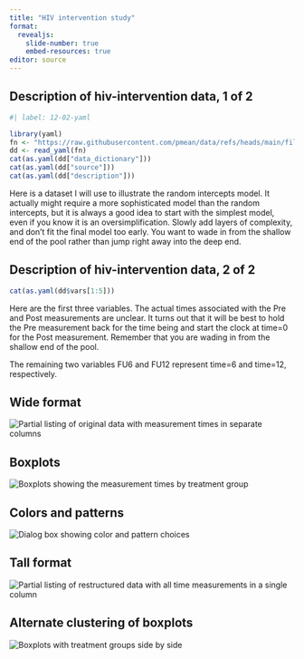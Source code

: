 ```yaml
---
title: "HIV intervention study"
format: 
  revealjs:
    slide-number: true
    embed-resources: true
editor: source
---
```


## Description of hiv-intervention data, 1 of 2

```r
#| label: 12-02-yaml

library(yaml)
fn <- "https://raw.githubusercontent.com/pmean/data/refs/heads/main/files/hiv-intervention.yaml"
dd <- read_yaml(fn)
cat(as.yaml(dd["data_dictionary"]))
cat(as.yaml(dd["source"]))
cat(as.yaml(dd["description"]))
```

::: notes
Here is a dataset I will use to illustrate the random intercepts model. It actually might require a more sophisticated model than the random intercepts, but it is always a good idea to start with the simplest model, even if you know it is an oversimplification. Slowly add layers of complexity, and don't fit the final model too early. You want to wade in from the shallow end of the pool rather than jump right away into the deep end.
:::

## Description of hiv-intervention data, 2 of 2

```r
cat(as.yaml(dd$vars[1:5]))
```

::: notes
Here are the first three variables. The actual times associated with the Pre and Post measurements are unclear. It turns out that it will be best to hold the Pre measurement back for the time being and start the clock at time=0 for the Post measurement. Remember that you are wading in from the shallow end of the pool.

The remaining two variables FU6 and FU12 represent time=6 and time=12, respectively.
:::

## Wide format

![](../images/hiv-intervention-restructure-01.png "Partial listing of original data with measurement times in separate columns")

## Boxplots

![](../images/hiv-intervention-restructure-02.png "Boxplots showing the measurement times by treatment group")

## Colors and patterns

![](../images/hiv-intervention-restructure-03.png "Dialog box showing color and pattern choices")

## Tall format

![](../images/hiv-intervention-restructure-04.png "Partial listing of restructured data with all time measurements in a single column")

## Alternate clustering of boxplots

![](../images/hiv-intervention-restructure-05.png "Boxplots with treatment groups side by side")
